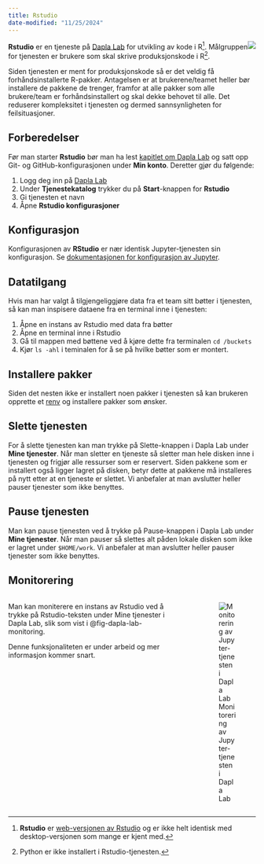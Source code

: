 ```yaml
---
title: Rstudio
date-modified: "11/25/2024"
---
```


![](../images/dapla-lab-rstudio.png){style="max-width: 350%; float: right;" fig-alt="Jupyter Service"}

**Rstudio** er en tjeneste på [Dapla Lab](./dapla-lab.html) for utvikling av kode i R^[**Rstudio** er [web-versjonen av Rstudio](https://posit.co/products/open-source/rstudio-server/) og er ikke helt identisk med desktop-versjonen som mange er kjent med.]. Målgruppen for tjenesten er brukere som skal skrive produksjonskode i R^[Python er ikke installert i Rstudio-tjenesten.].

Siden tjenesten er ment for produksjonskode så er det veldig få forhåndsinstallerte R-pakker. Antagelsen er at brukerene/teamet heller bør installere de pakkene de trenger, framfor at alle pakker som alle brukere/team er forhåndsinstallert og skal dekke behovet til alle. Det reduserer kompleksitet i tjenesten og dermed sannsynligheten for feilsituasjoner.

## Forberedelser

Før man starter **Rstudio** bør man ha lest [kapitlet om Dapla Lab](./dapla-lab.html) og satt opp Git- og GitHub-konfigurasjonen under **Min konto**. Deretter gjør du følgende:

1. Logg deg inn på [Dapla Lab](https://lab.dapla.ssb.no/)
2. Under **Tjenestekatalog** trykker du på **Start**-knappen for **Rstudio**
3. Gi tjenesten et navn
4. Åpne **Rstudio konfigurasjoner**

## Konfigurasjon

Konfigurasjonen av **RStudio** er nær identisk Jupyter-tjenesten sin konfigurasjon. Se [dokumentasjonen for konfigurasjon av Jupyter](./jupyter.qmd#konfigurasjon).

## Datatilgang

Hvis man har valgt å tilgjengeliggjøre data fra et team sitt bøtter i tjenesten, så kan man inspisere dataene fra en terminal inne i tjenesten: 

1. Åpne en instans av Rstudio med data fra bøtter 
2. Åpne en terminal inne i Rstudio
3. Gå til mappen med bøttene ved å kjøre dette fra terminalen `cd /buckets`
3. Kjør `ls -ahl` i teminalen for å se på hvilke bøtter som er montert.

## Installere pakker

Siden det nesten ikke er installert noen pakker i tjenesten så kan brukeren opprette et [renv](./jobbe-med-kode.qmd#r-og-renv) og installere pakker som ønsker. 

## Slette tjenesten

For å slette tjenesten kan man trykke på Slette-knappen i Dapla Lab under **Mine tjenester**. Når man sletter en tjeneste så sletter man hele disken inne i tjenesten og frigjør alle ressurser som er reservert. Siden pakkene som er installert også ligger lagret på disken, betyr dette at pakkene må installeres på nytt etter at en tjeneste er slettet. Vi anbefaler at man avslutter heller pauser tjenester som ikke benyttes.

## Pause tjenesten

Man kan pause tjenesten ved å trykke på Pause-knappen i Dapla Lab under **Mine tjenester**. Når man pauser så slettes alt påden lokale disken som ikke er lagret under `$HOME/work`. Vi anbefaler at man avslutter heller pauser tjenester som ikke benyttes.

## Monitorering

:::: {.columns}

::: {.column width="70%"}
Man kan moniterere en instans av Rstudio ved å trykke på Rstudio-teksten under Mine tjenester i Dapla Lab, slik som vist i @fig-dapla-lab-monitoring.

Denne funksjonaliteten er under arbeid og mer informasjon kommer snart. 
:::

::: {.column width="5%"}
<!-- empty column to create gap -->
:::

::: {.column width="25%"}
![Monitorering av Jupyter-tjenesten i Dapla Lab](../images/dapla-lab-monitoring.png){fig-alt="Viser Persitence-fanen i Jupyter-konfigurasjonen i Dapla Lab." #fig-dapla-lab-monitoring}
:::

::::

